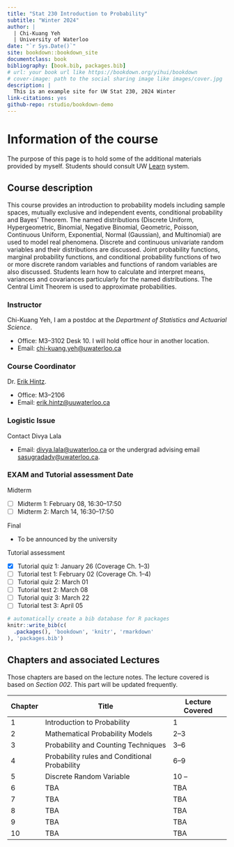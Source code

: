```yaml
--- 
title: "Stat 230 Introduction to Probability"
subtitle: "Winter 2024" 
author: |
  | Chi-Kuang Yeh
  | University of Waterloo
date: "`r Sys.Date()`"
site: bookdown::bookdown_site
documentclass: book
bibliography: [book.bib, packages.bib]
# url: your book url like https://bookdown.org/yihui/bookdown
# cover-image: path to the social sharing image like images/cover.jpg
description: |
  This is an example site for UW Stat 230, 2024 Winter
link-citations: yes
github-repo: rstudio/bookdown-demo
---
```


# Information of the course
The purpose of this page is to hold some of the additional materials provided by myself. Students should consult UW [Learn](https://api-4ccc589b.duosecurity.com/frame/v4/preauth/healthcheck?sid=frameless-c0657e9d-cb86-4ac9-a6a7-fd054ae21fd5) system.

## Course description
This course provides an introduction to probability models including sample spaces, mutually exclusive and independent events, conditional probability and Bayes' Theorem. The named distributions (Discrete Uniform, Hypergeometric, Binomial, Negative Binomial, Geometric, Poisson, Continuous Uniform, Exponential, Normal (Gaussian), and Multinomial) are used to model real phenomena. Discrete and continuous univariate random variables and their distributions are discussed. Joint probability functions, marginal probability functions, and conditional probability functions of two or more discrete random variables and functions of random variables are also discussed. Students learn how to calculate and interpret means, variances and covariances particularly for the named distributions. The Central Limit Theorem is used to approximate probabilities.

### Instructor
Chi-Kuang Yeh, I am a postdoc at the *Department of Statistics and Actuarial Science*.

+ Office: M3--3102 Desk 10. I will hold office hour in another location.
+ Email: [chi-kuang.yeh@uwaterloo.ca](mailto:chi-kuang.yeh@uwaterloo.ca)

### Course Coordinator
Dr. [Erik Hintz](https://uwaterloo.ca/scholar/ehintz). 

+ Office: M3--2106
+ Email: [erik.hintz@uuwaterloo.ca](mailto:erik.hintz@uwaterloo.ca)

### Logistic Issue
Contact Divya Lala

+ Email: [divya.lala@uwaterloo.ca](mailto:divya.lala@uwaterloo.ca) or the undergrad advising email [sasugradadv@uwaterloo.ca](mailto:sasugradadv@uwaterloo.ca).

### EXAM and Tutorial assessment Date

Midterm

* [ ] Midterm 1: February 08,  16:30--17:50
* [ ] Midterm 2: March 14,  16:30--17:50

Final

* To be announced by the university

Tutorial assessment 

* [x] Tutorial quiz 1: January 26 (Coverage Ch. 1--3)
* [ ] Tutorial test 1: February 02 (Coverage Ch. 1--4)
* [ ] Tutorial quiz 2: March 01
* [ ] Tutorial test 2: March 08
* [ ] Tutorial quiz 3: March 22
* [ ] Tutorial test 3: April 05

```r
# automatically create a bib database for R packages
knitr::write_bib(c(
  .packages(), 'bookdown', 'knitr', 'rmarkdown'
), 'packages.bib')
```

## Chapters and associated Lectures

Those chapters are based on the lecture notes. The lecture covered is based on *Section 002*. This part will be updated frequently.

|  Chapter  |  Title |  Lecture Covered | 
|---|---|---|
| 1  |  Introduction to Probability | 1 | 
| 2  |  Mathematical Probability Models | 2--3 | 
| 3  |  Probability and Counting Techniques | 3--6 | 
| 4 | Probability rules and Conditional Probability | 6--9| 
| 5 | Discrete Random Variable |  10 -- |
| 6 | TBA |  TBA|
| 7 | TBA |  TBA|
| 8 | TBA |  TBA|
| 9 | TBA |  TBA|
| 10 | TBA |  TBA|